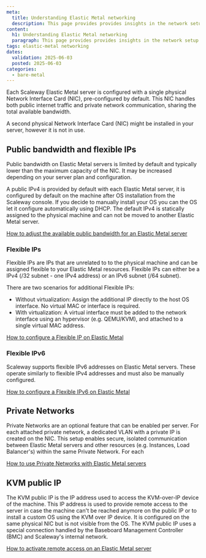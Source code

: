 ```yaml
---
meta:
  title: Understanding Elastic Metal networking
  description: This page provides provides insights in the network setup of your Elastic Metal server.
content:
  h1: Understanding Elastic Metal networking
  paragraph: This page provides provides insights in the network setup of your Elastic Metal server.
tags: elastic-metal networking
dates:
  validation: 2025-06-03
  posted: 2025-06-03
categories:
  - bare-metal
---
```


Each Scaleway Elastic Metal server is configured with a single physical Network Interface Card (NIC), pre-configured by default. This NIC handles both public internet traffic and private network communication, sharing the total available bandwidth.

<Message type="note">
    A second physical Network Interface Card (NIC) might be installed in your server, however it is not in use.
</Message>

<Lightbox src="scaleway-elastic-metal-networking-schema.webp" size="large" alt="Schema displaying a theoretical network configuration of an Elastic Metal server" />

## Public bandwidth and flexible IPs

Public bandwidth on Elastic Metal servers is limited by default and typically lower than the maximum capacity of the NIC. It may be increased depending on your server plan and configuration.

A public IPv4 is provided by default with each Elastic Metal server, it is configured by default on the machine after OS installation from the Scaleway console. If you decide to manually install your OS you can the OS let it configure automatically using DHCP.
The default IPv4 is statically assigned to the physical machine and can not be moved to another Elastic Metal server.

[How to adjust the available public bandwidth for an Elastic Metal server](/elastic-metal/how-to/adjust-available-bandwidth/)

### Flexible IPs

Flexible IPs are IPs that are unrelated to to the physical machine and can be assigned flexible to your Elastic Metal resources. Flexible IPs can either be a IPv4 (/32 subnet - one IPv4 address) or an IPv6 subnet (/64 subnet).

There are two scenarios for additional Flexible IPs:

* Without virtualization: Assign the additional IP directly to the host OS interface. No virtual MAC or interface is required.
* With virtualization: A virtual interface must be added to the network interface using an hypervisor (e.g. QEMU/KVM), and attached to a single virtual MAC address.

[How to configure a Flexible IP on Elastic Metal](/elastic-metal/how-to/configure-flexible-ip/)

### Flexible IPv6

Scaleway supports flexible IPv6 addresses on Elastic Metal servers. These operate similarly to flexible IPv4 addresses and must also be manually configured.

[How to configure a Flexible IPv6 on Elastic Metal](/elastic-metal/how-to/configure-flexible-ipv6/)


## Private Networks

Private Networks are an optional feature that can be enabled per server. For each attached private network, a dedicated VLAN with a private IP is created on the NIC. This setup enables secure, isolated communication between Elastic Metal servers and other resources (e.g. Instances, Load Balancer's) within the same Private Network.
For each 

[How to use Private Networks with Elastic Metal servers](/elastic-metal/how-to/use-private-networks/)

## KVM public IP

The KVM public IP is the IP address used to access the KVM-over-IP device of the machine.
This IP address is used to provide remote access to the server in case the machine can't be reached anymore on the public IP or to install a custom OS using the KVM over IP device. It is configured on the same physical NIC but is not visible from the OS.
The KVM public IP uses a special connection handled by the Baseboard Management Controller (BMC) and Scaleway's internal network.

[How to activate remote access on an Elastic Metal server](/elastic-metal/how-to/activate-remote-access/)


